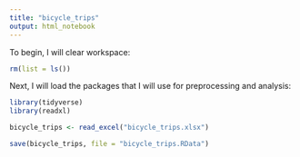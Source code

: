 ```yaml
---
title: "bicycle_trips"
output: html_notebook
---
```


To begin, I will clear workspace:
```r
rm(list = ls())
```

Next, I will load the packages that I will use for preprocessing and analysis:
```r
library(tidyverse)
library(readxl)
```

```r
bicycle_trips <- read_excel("bicycle_trips.xlsx")
```

```r
save(bicycle_trips, file = "bicycle_trips.RData")
```

